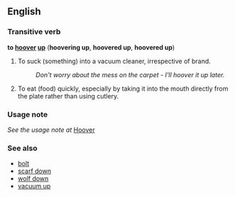 ==English==

===Transitive verb===
'''to [[hoover]] [[up]]''' ('''hoovering up''', '''hoovered up''', '''hoovered up''')

#To suck (something) into a vacuum cleaner, irrespective of brand.
#:''Don't worry about the mess on the carpet - I'll hoover it up later.''
# {{idiom}} To eat (food) quickly, especially by taking it into the mouth directly from the plate rather than using cutlery.

===Usage note===
''See the usage note at'' [[Hoover]]

===See also===
*[[bolt]]
*[[scarf down]]
*[[wolf down]]
*[[vacuum up]]